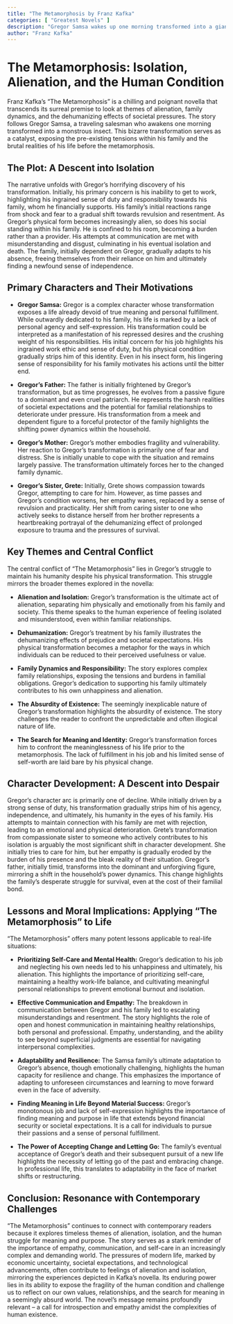 ```yaml
---
title: "The Metamorphosis by Franz Kafka"
categories: [ "Greatest Novels" ]
description: "Gregor Samsa wakes up one morning transformed into a giant insect."
author: "Franz Kafka"
---
```

# The Metamorphosis: Isolation, Alienation, and the Human Condition

Franz Kafka's "The Metamorphosis" is a chilling and poignant novella that transcends its surreal premise to look at themes of alienation, family dynamics, and the dehumanizing effects of societal pressures.  The story follows Gregor Samsa, a traveling salesman who awakens one morning transformed into a monstrous insect.  This bizarre transformation serves as a catalyst, exposing the pre-existing tensions within his family and the brutal realities of his life before the metamorphosis.


## The Plot: A Descent into Isolation

The narrative unfolds with Gregor's horrifying discovery of his transformation. Initially, his primary concern is his inability to get to work, highlighting his ingrained sense of duty and responsibility towards his family, whom he financially supports.  His family's initial reactions range from shock and fear to a gradual shift towards revulsion and resentment.  As Gregor's physical form becomes increasingly alien, so does his social standing within his family.  He is confined to his room, becoming a burden rather than a provider.  His attempts at communication are met with misunderstanding and disgust, culminating in his eventual isolation and death. The family, initially dependent on Gregor, gradually adapts to his absence, freeing themselves from their reliance on him and ultimately finding a newfound sense of independence.


## Primary Characters and Their Motivations

* **Gregor Samsa:** Gregor is a complex character whose transformation exposes a life already devoid of true meaning and personal fulfillment.  While outwardly dedicated to his family, his life is marked by a lack of personal agency and self-expression. His transformation could be interpreted as a manifestation of his repressed desires and the crushing weight of his responsibilities. His initial concern for his job highlights his ingrained work ethic and sense of duty, but his physical condition gradually strips him of this identity. Even in his insect form, his lingering sense of responsibility for his family motivates his actions until the bitter end.

* **Gregor's Father:** The father is initially frightened by Gregor’s transformation, but as time progresses, he evolves from a passive figure to a dominant and even cruel patriarch. He represents the harsh realities of societal expectations and the potential for familial relationships to deteriorate under pressure. His transformation from a meek and dependent figure to a forceful protector of the family highlights the shifting power dynamics within the household.

* **Gregor's Mother:** Gregor's mother embodies fragility and vulnerability. Her reaction to Gregor’s transformation is primarily one of fear and distress. She is initially unable to cope with the situation and remains largely passive. The transformation ultimately forces her to the changed family dynamic.

* **Gregor's Sister, Grete:** Initially, Grete shows compassion towards Gregor, attempting to care for him. However, as time passes and Gregor's condition worsens, her empathy wanes, replaced by a sense of revulsion and practicality.  Her shift from caring sister to one who actively seeks to distance herself from her brother represents a heartbreaking portrayal of the dehumanizing effect of prolonged exposure to trauma and the pressures of survival.


## Key Themes and Central Conflict

The central conflict of "The Metamorphosis" lies in Gregor's struggle to maintain his humanity despite his physical transformation.  This struggle mirrors the broader themes explored in the novella:

* **Alienation and Isolation:** Gregor’s transformation is the ultimate act of alienation, separating him physically and emotionally from his family and society.  This theme speaks to the human experience of feeling isolated and misunderstood, even within familiar relationships.

* **Dehumanization:**  Gregor's treatment by his family illustrates the dehumanizing effects of prejudice and societal expectations.  His physical transformation becomes a metaphor for the ways in which individuals can be reduced to their perceived usefulness or value.

* **Family Dynamics and Responsibility:** The story explores complex family relationships, exposing the tensions and burdens in familial obligations. Gregor's dedication to supporting his family ultimately contributes to his own unhappiness and alienation.

* **The Absurdity of Existence:** The seemingly inexplicable nature of Gregor's transformation highlights the absurdity of existence. The story challenges the reader to confront the unpredictable and often illogical nature of life.

* **The Search for Meaning and Identity:**  Gregor's transformation forces him to confront the meaninglessness of his life prior to the metamorphosis. The lack of fulfillment in his job and his limited sense of self-worth are laid bare by his physical change.


## Character Development: A Descent into Despair

Gregor's character arc is primarily one of decline. While initially driven by a strong sense of duty, his transformation gradually strips him of his agency, independence, and ultimately, his humanity in the eyes of his family. His attempts to maintain connection with his family are met with rejection, leading to an emotional and physical deterioration.  Grete’s transformation from compassionate sister to someone who actively contributes to his isolation is arguably the most significant shift in character development. She initially tries to care for him, but her empathy is gradually eroded by the burden of his presence and the bleak reality of their situation.  Gregor's father, initially timid, transforms into the dominant and unforgiving figure, mirroring a shift in the household's power dynamics. This change highlights the family's desperate struggle for survival, even at the cost of their familial bond.


## Lessons and Moral Implications: Applying "The Metamorphosis" to Life

"The Metamorphosis" offers many potent lessons applicable to real-life situations:

* **Prioritizing Self-Care and Mental Health:** Gregor's dedication to his job and neglecting his own needs led to his unhappiness and ultimately, his alienation. This highlights the importance of prioritizing self-care, maintaining a healthy work-life balance, and cultivating meaningful personal relationships to prevent emotional burnout and isolation.

* **Effective Communication and Empathy:** The breakdown in communication between Gregor and his family led to escalating misunderstandings and resentment.  The story highlights the role of open and honest communication in maintaining healthy relationships, both personal and professional.  Empathy, understanding, and the ability to see beyond superficial judgments are essential for navigating interpersonal complexities.

* **Adaptability and Resilience:** The Samsa family’s ultimate adaptation to Gregor's absence, though emotionally challenging, highlights the human capacity for resilience and change. This emphasizes the importance of adapting to unforeseen circumstances and learning to move forward even in the face of adversity.

* **Finding Meaning in Life Beyond Material Success:** Gregor’s monotonous job and lack of self-expression highlights the importance of finding meaning and purpose in life that extends beyond financial security or societal expectations.  It is a call for individuals to pursue their passions and a sense of personal fulfillment.

* **The Power of Accepting Change and Letting Go:** The family's eventual acceptance of Gregor’s death and their subsequent pursuit of a new life highlights the necessity of letting go of the past and embracing change. In professional life, this translates to adaptability in the face of market shifts or restructuring.


## Conclusion: Resonance with Contemporary Challenges

"The Metamorphosis" continues to connect with contemporary readers because it explores timeless themes of alienation, isolation, and the human struggle for meaning and purpose. The story serves as a stark reminder of the importance of empathy, communication, and self-care in an increasingly complex and demanding world. The pressures of modern life, marked by economic uncertainty, societal expectations, and technological advancements, often contribute to feelings of alienation and isolation, mirroring the experiences depicted in Kafka's novella.  Its enduring power lies in its ability to expose the fragility of the human condition and challenge us to reflect on our own values, relationships, and the search for meaning in a seemingly absurd world. The novel's message remains profoundly relevant – a call for introspection and empathy amidst the complexities of human existence.

